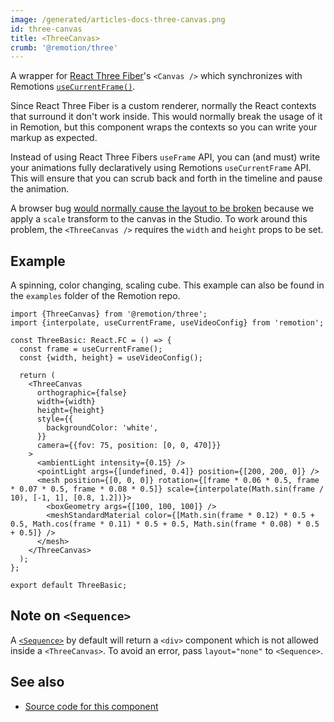 ```yaml
---
image: /generated/articles-docs-three-canvas.png
id: three-canvas
title: <ThreeCanvas>
crumb: '@remotion/three'
---
```


A wrapper for [React Three Fiber](https://github.com/pmndrs/react-three-fiber)'s `<Canvas />` which synchronizes with Remotions [`useCurrentFrame()`](/docs/use-current-frame).

Since React Three Fiber is a custom renderer, normally the React contexts that surround it don't work inside. This would normally break the usage of it in Remotion, but this component wraps the contexts so you can write your markup as expected.

Instead of using React Three Fibers `useFrame` API, you can (and must) write your animations fully declaratively using Remotions `useCurrentFrame` API. This will ensure that you can scrub back and forth in the timeline and pause the animation.

A browser bug [would normally cause the layout to be broken](https://github.com/pmndrs/react-three-fiber/issues/1394) because we apply a `scale` transform to the canvas in the Studio. To work around this problem, the `<ThreeCanvas />` requires the `width` and `height` props to be set.

## Example

A spinning, color changing, scaling cube. This example can also be found in the `examples` folder of the Remotion repo.

```tsx twoslash
import {ThreeCanvas} from '@remotion/three';
import {interpolate, useCurrentFrame, useVideoConfig} from 'remotion';

const ThreeBasic: React.FC = () => {
  const frame = useCurrentFrame();
  const {width, height} = useVideoConfig();

  return (
    <ThreeCanvas
      orthographic={false}
      width={width}
      height={height}
      style={{
        backgroundColor: 'white',
      }}
      camera={{fov: 75, position: [0, 0, 470]}}
    >
      <ambientLight intensity={0.15} />
      <pointLight args={[undefined, 0.4]} position={[200, 200, 0]} />
      <mesh position={[0, 0, 0]} rotation={[frame * 0.06 * 0.5, frame * 0.07 * 0.5, frame * 0.08 * 0.5]} scale={interpolate(Math.sin(frame / 10), [-1, 1], [0.8, 1.2])}>
        <boxGeometry args={[100, 100, 100]} />
        <meshStandardMaterial color={[Math.sin(frame * 0.12) * 0.5 + 0.5, Math.cos(frame * 0.11) * 0.5 + 0.5, Math.sin(frame * 0.08) * 0.5 + 0.5]} />
      </mesh>
    </ThreeCanvas>
  );
};

export default ThreeBasic;
```

## Note on `<Sequence>`

A [`<Sequence>`](/docs/sequence) by default will return a `<div>` component which is not allowed inside a `<ThreeCanvas>`. To avoid an error, pass `layout="none"` to `<Sequence>`.

## See also

- [Source code for this component](https://github.com/remotion-dev/remotion/blob/main/packages/three/src/ThreeCanvas.tsx)
